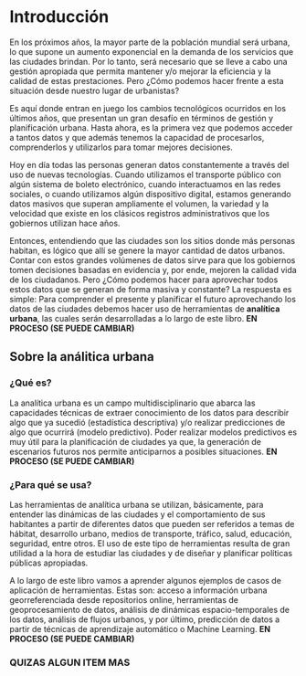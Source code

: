 # Introducción {#intro}

<div class=text-justify>

En los próximos años, la mayor parte de la población mundial será urbana, lo que supone un aumento exponencial en la demanda de los servicios que las ciudades brindan. Por lo tanto, será necesario que se lleve a cabo una gestión apropiada que permita mantener y/o mejorar la eficiencia y la calidad de estas prestaciones. Pero ¿Cómo podemos hacer frente a esta situación desde nuestro lugar de urbanistas?

Es aquí donde entran en juego los cambios tecnológicos ocurridos en los últimos años, que presentan un gran desafío en términos de gestión y planificación urbana. Hasta ahora, es la primera vez que podemos acceder a tantos datos y que además tenemos la capacidad de procesarlos, comprenderlos y utilizarlos para tomar mejores decisiones.

Hoy en día todas las personas generan datos constantemente a través del uso de nuevas tecnologías. Cuando utilizamos el transporte público con algún sistema de boleto electrónico, cuando interactuamos en las redes sociales, o cuando utilizamos algún dispositivo digital, estamos generando datos masivos que superan ampliamente el volumen, la variedad y la velocidad que existe en los clásicos registros administrativos que los gobiernos utilizan hace años.

Entonces, entendiendo que las ciudades son los sitios donde más personas habitan, es lógico que allí se genere la mayor cantidad de datos urbanos. Contar con estos grandes volúmenes de datos sirve para que los gobiernos tomen decisiones basadas en evidencia y, por ende, mejoren la calidad vida de los ciudadanos. Pero ¿Cómo podemos hacer para aprovechar todos estos datos que se generan de forma masiva y constante? La respuesta es simple: Para comprender el presente y planificar el futuro aprovechando los datos de las ciudades debemos hacer uso de herramientas de **analítica urbana**, las cuales serán desarrolladas a lo largo de este libro. **EN PROCESO (SE PUEDE CAMBIAR)**

</div>

## Sobre la análitica urbana

### ¿Qué es?

<div class=text-justify>

La analítica urbana es un campo multidisciplinario que abarca las capacidades técnicas de extraer conocimiento de los datos para describir algo que ya sucedió (estadística descriptiva) y/o realizar predicciones de algo que ocurrirá (modelo predictivo). Poder realizar modelos predictivos es muy útil para la planificación de ciudades ya que, la generación de escenarios futuros nos permite anticiparnos a posibles situaciones. **EN PROCESO (SE PUEDE CAMBIAR)**

</div>

### ¿Para qué se usa?

<div class=text-justify>

Las herramientas de analítica urbana se utilizan, básicamente, para entender las dinámicas de las ciudades y el comportamiento de sus habitantes a partir de diferentes datos que pueden ser referidos a temas de hábitat, desarrollo urbano, medios de transporte, tráfico, salud, educación, seguridad, entre otros. El uso de este tipo de herramientas resulta de gran utilidad a la hora de estudiar las ciudades y de diseñar y planificar políticas públicas apropiadas.

A lo largo de este libro vamos a aprender algunos ejemplos de casos de aplicación de herramientas. Estas son: acceso a información urbana georreferenciada desde repositorios online, herramientas de geoprocesamiento de datos, análisis de dinámicas espacio-temporales de los datos, análisis de flujos urbanos, y por último, predicción de datos a partir de técnicas de aprendizaje automático o Machine Learning. **EN PROCESO (SE PUEDE CAMBIAR)**

</div>

### QUIZAS ALGUN ITEM MAS